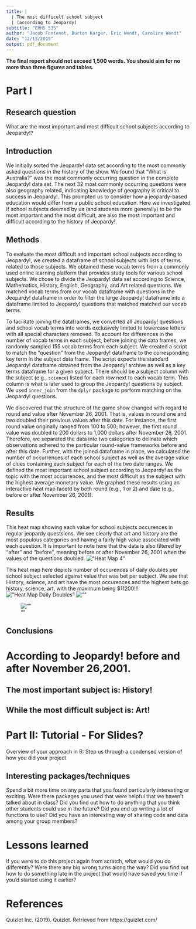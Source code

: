 ```yaml
---
title: | 
  | The most difficult school subject
  | (according to Jeopardy)
subtitle: "ERHS 535"
author: "Jacob Fontenot, Burton Karger, Eric Wendt, Caroline Wendt"
date: "12/13/2019"
output: pdf_document
---
```



**The final report should not exceed 1,500 words. You should aim for no more than three figures and tables.**


# Part I

## Research question 

What are the most important and most difficult school subjects according to Jeopardy!?

## Introduction

We initially sorted the Jeopardy! data set according to the most commonly asked questions in the history of the show. We found that "What is Australia?" was the most commonly occurring question in the complete Jeopardy! data set. The next 32 most commonly occurring questions were also geography related, indicating knowledge of geography is critical to success in Jeopardy!. This prompted us to consider how a jeopardy-based education would differ from a public school education. Here we investigated if school subjects deemed by us (and students more generally) to be the most important and the most difficult, are also the most important and difficult according to the history of Jeopardy!.

## Methods

To evaluate the most difficult and important school subjects according to Jeopardy!, we created a dataframe of school subjects with lists of terms related to those subjects. We obtained these vocab terms from a commonly used online learning platform that provides study tools for various school subjects. We chose to divide the Jeopardy! data set according to Science, Mathematics, History, English, Geography, and Art related questions. We matched vocab terms from our vocab dataframe with questions in the Jeopardy! dataframe in order to filter the large Jeopardy! dataframe into a dataframe limited to Jeopardy! questions that matched matched our vocab terms.

To facilitate joining the dataframes, we converted all Jeopardy! questions and school vocab terms into words exclusively limited to lowercase letters with all special characters removed. To account for differences in the number of vocab terms in each subject, before joining the data frames, we randomly sampled 155 vocab terms from each subject. We created a script to match the "question" from the Jeopardy! dataframe to the corresponding key term in the subject data frame. The script expects the standard Jeopardy! dataframe obtained from the Jeopardy! archive as well as a key terms dataframe for a given subject. There should be a subject column with the subject (e.g., `science`) listed for each row next to each vocab term. This column is what is later used to group the Jeopardy! questions by subject. We used `inner_join` from the `dplyr` package to perform matching on the Jeopardy! questions.

We discovered that the structure of the game show changed with regard to round and value after November 26, 2001. That is, values in round one and two doubled their previous values after this date. For instance, the first round value originally ranged from 100 to 500; however, the first round value was doubled to 200 dollars to 1,000 dollars after November 26, 2001. Therefore, we separated the data into two categories to delinate which observations adhered to the particular round-value frameworks before and after this date. Further, with the joined dataframe in place, we calculated the number of occurrences of each school subject as well as the average value of clues containing each subject for each of the two date ranges. We defined the most important school subject according to Jeopardy! as the topic with the most occurrences, and the most difficult as the subject with the highest average monetary value. We graphed these results using an interactive heat map facetd by both round (e.g., 1 or 2) and date (e.g., before or after November 26, 2001).
  
## Results  

This heat map showing each value for school subjects occurences in regular jeopardy questsions. We see clearly that art and history are the most populous categories and having a fairly high value associated with each question. It is important to note here that the data is also filtered by "after" and "before", meaning before or after November 26, 2001 when the values of the questions doubled.
!["Heat Map 4"](../../jbec_jeop/graphs/hmap_4.png)

This heat map here depicts number of occurences of daily doubles per school subject selected against value that was bet per subject. We see that History, science, and art have the most occurences and the highest bets go history, science, art, with the maximum being $11200!!!
!["Heat Map Daily Doubles"](../../jbec_jeop/graphs/hmap_dd.png)
![""](../../jbec_jeop/graphs/before_november_20_2001.png)

![""](../../jbec_jeop/graphs/after_november_20_2001.png)
  
  
  
  
  
  
  
  
## Conclusions

# According to Jeopardy! before and after November 26,2001.  
## The most important subject is: History!  
## While the most difficult subject is: Art!


# Part II: Tutorial - For Slides?

Overview of your approach in R: Step us through a condensed version of how you did your project



## Interesting packages/techniques

Spend a bit more time on any parts that you found particularly interesting or exciting. Were there packages you used that were helpful that we haven’t talked about in class? Did you find out how to do anything that you think other students could use in the future? Did you end up writing a lot of functions to use? Did you have an interesting way of sharing code and data among your group members?



# Lessons learned

If you were to do this project again from scratch, what would you do differently? Were there any big wrong turns along the way? Did you find out how to do something late in the project that would have saved you time if you’d started using it earlier?



# References

Quizlet Inc. (2019). Quizlet. Retrieved from https://quizlet.com/

